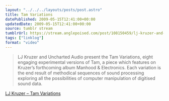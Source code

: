 ```yaml
---
layout: "../../../layouts/posts/post.astro"
title: Tam Variations
datePublished: 2009-05-15T12:41:00+00:00
updatedDate: 2009-05-15T12:41:00+00:00
source: tumblr stream
tumblrUrl: https://stream.anglepoised.com/post/108150459/lj-kruzer-and-uncharted-audio-present-the-tam
tags: ["linklog"]
format: "video"
---
```


> LJ Kruzer and Uncharted Audio present the Tam Variations, eight engaging experimental versions of Tam, a piece which features on Kruzer&rsquo;s forthcoming album Manhood & Electronics. Each variation is the end result of methodical sequences of sound processing exploring all the possibilities of computer manipulation of digitised sound data.

[LJ Kruzer &#8211; Tam Variations][1]

[1]: https://archive.org/details/Tam_Variations-4814

